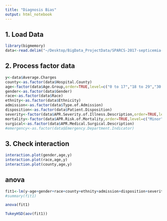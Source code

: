 ```yaml
---
title: "Diagnosis Bias"
output: html_notebook
---
```



## 1. Load Data
```r
library(bigmemory)
data<-read.delim("~/Desktop/BigData_ProjectData/SPARCS-2017-septicemia-Bias.csv")

```

## 2. Process factor data
```r
y<-data$Average.Charges
county<-as.factor(data$Hospital.County)
age<-factor(data$Age.Group,order=TRUE,level=c("0 to 17","18 to 29","30 to 49", "50 to 69", "70 or Older"))
gender<-as.factor(data$Gender)
race<-as.factor(data$Race)
ethnity<-as.factor(data$Ethnicity)
admission<-as.factor(data$Type.of.Admission)
disposition<-as.factor(data$Patient.Disposition)
severity<-factor(data$APR.Severity.of.Illness.Description,order=TRUE,level=c("Minor", "Moderate", "Major", "Extreme"))
mortality<-factor(data$APR.Risk.of.Mortality,order=TRUE,level=c("Minor", "Moderate", "Major", "Extreme"))
surgical<-as.factor(data$APR.Medical.Surgical.Description)
#emergency<-as.factor(data$Emergency.Department.Indicator)
```

## 3. Check interaction
```r
interaction.plot(gender,age,y)
interaction.plot(race,age,y)
interaction.plot(county,age,y)
```

## anova
```r
fit1<-lm(y~age+gender+race+county+ethnity+admission+disposition+severity+mortality+surgical)
#summary(fit1)
```

```r
anova(fit1)
```

```r
TukeyHSD(aov(fit1))
```

